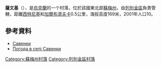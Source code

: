 {{coord|50|36|4|N|34|44|30|E|scale:100000_region:UA|display=title}}

'''薩文基'''（{{lang-uk|Савенки}}），是[[烏克蘭|烏克蘭]]的一个村落，位於該國東北部[[蘇梅州|蘇梅州]]，由[[列別金區|列別金區]]負責管轄，距離[[西特尼基_(列別金區)|西特尼基]]和[[加爾布濟夫卡_(列別金區)|加爾布濟夫卡]]0.5公里，海拔高度169米，2001年人口10。

==參考資料==
* [http://w1.c1.rada.gov.ua/pls/z7502/A005?rdat1=02.02.2010&rf7571=29319 Савенки]{{dead link|date=2018年4月 |bot=InternetArchiveBot |fix-attempted=yes }}
* [http://weather.in.ua/ua/symskaja/23068 Погода в селі Савенки]

{{DEFAULTSORT:Савенки}}
[[Category:蘇梅州村落|Category:蘇梅州村落]]
[[Category:列別金區村落|Category:列別金區村落]]


{{Sumy-geo-stub}}